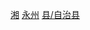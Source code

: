 {{Catnav|頁面分類|...|瑶族|中国瑶族自治地方|中国瑶族自治县}}

{{Catnav|頁面分類|...|中国自治地方|中国民族自治县|中国民族自治县 (按省份)|湖南省民族自治县}}
{{Catnav|頁面分類|...|湖南行政区划|湖南省县级行政区|湖南省县份|湖南省民族自治县}}
{{Catnav|頁面分類|...|湖南市州|湖南地级市|永州|永州行政区划|永州区县}}
{{catmore|新晃侗族自治县|湖南省新晃侗族自治县}}

[[Category:中国瑶族自治县|湘]]
[[Category:湖南省民族自治县|永州]]
[[Category:永州区县|县/自治县]]